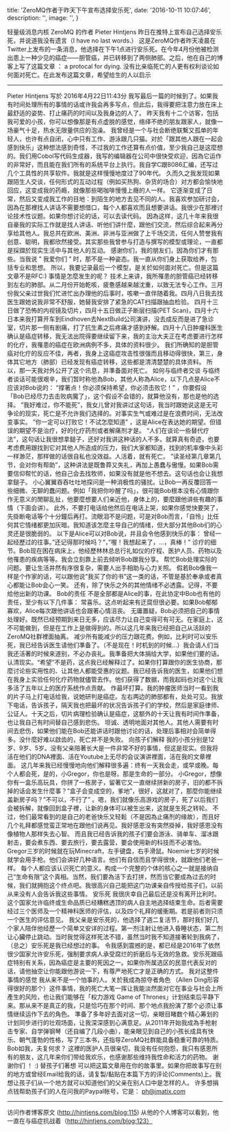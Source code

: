 
  title: 'ZeroMQ作者于昨天下午宣布选择安乐死',
  date: '2016-10-11 10:07:46',
  description: '',
  image: '',
}


轻量级消息内核 ZeroMQ 的作者 Pieter Hintjens 昨日在推特上宣布自己选择安乐死，并说道我没有遗言（I have no last words.） 这是ZeroMQ作者昨天凌晨在Twitter上发布的一条消息，他选择在下午1点进行安乐死。在今年4月份他被检测出患上一种少见的癌症——胆管癌，并已转移到了两侧肺部。之后，他在自己的博客上写了这篇文章 ： a protocal for dying. 没有比亲临死亡的人更有权利谈论如何面对死亡。在此发布这篇文章，希望给生的人以启示


* * *

Pieter Hintjens 写於 2016年4月22日11:43分 我写最后一篇的时候到了。如果我有时间处理所有的事情的话或许我会再多写点，但此后，我得要把注意力放在床上最舒适的姿势、打止痛药的时间以及我身边的人了。 昨天我有十二个访客，包括我可爱的小孩，你可以想像那是有点虚脱的感觉，络绎不绝的朋友跟家人，就像一场豪气十足，热水无限量供应的泡澡。 我曾经是一个与社会断绝联繫又孤单的年轻人，也许有点自闭，心中只有工作、游泳跟几只猫。对於「跟其他人跟在一起会感到快乐」这种想法感到奇怪，不过我的工作还算有点价值，至少我自己是这麼想的。我们用Cobol写代码生成器，我写的编辑器在公司中很快受欢迎，因為它运作的非常好，而且能在我们所有的系统平台上执行。我自学C跟8086汇编，还写过几个工具性的共享软件。我就是这样慢慢地度过了90年代。 久而久之我发现如果跟陌生人交谈，任何形式的互动过程（例如买热狗、杂货的场合）对方都会愉快地回应，这变成我的药瘾，就像那些喝咖啡慢慢上癮的人一样。 它逐渐变成了日常，然后又变成我工作的目地：到陌生的地方去见不同的人。我喜欢参加研讨会，因為在那裡找人讲话不需要想借口，每个人都喜欢而且想要讲话。我很少在那裡讨论技术性议题。如果你想讨论的话，可以去读代码。 因為这样，这几十年来我很自豪我的实际工作就是找人讲话、听他们讲什麼，跟他们交流，然后综合起来再分享给其他人。我总共在欧洲、美洲、非洲与亚洲做了上千场交流，任何人赞誉我有创意、聪明，我都欣然接受。其实那些我曾参与打造与撰写的模型或理论，一直都是採擷於现实生活中与其他人的互动。 感谢你们，我的朋友们，因為你们才有那些。当我说 ” 我爱你们 ” 时，那不是一种姿态。我一直从你们身上获取给养，包括专业和思想。 所以，我要记录最后一个模型，是关於如何面对死亡。但是这篇文章不是RFC:) 事情是怎麼发生的呢？ 技术上来讲，我所罹患的胆管癌已经转移到左右的肺部。从二月份开始乾咳，疲惫感越来越沈重，以致无法专心工作。三月份我父亲过世我们忙进忙出办理他的后事时，咳嗽一直伴随着我。四月八日我去找医生跟她说我非常不舒服，她替我安排了紧急的CAT扫描跟抽血检验。 四月十三日做了恐怖的内视镜及切片，四月十五日做正子断层扫描(PET Scan)，四月十六日本来我打算开车到Eindhoven去NextBuild公司演讲，没去成反而是进了急诊室，切片那一侧有剧痛，打了抗生素之后疼痛才感到紓解。四月十八日肿瘤科医生确认是癌症转移，我无法出院得要继续留下来，我的主治大夫正在考虑要进行怎样的化疗，我罹患的癌症在欧洲病例不多，具体的资料很少。 我们所确知的是胆管癌对化疗的反应不佳，再者，我身上这癌症攻击性很强而且移动得很快，第三，身体其它地方（肺部）已经发现有癌症转移，这些都是清清楚楚的具体资料。 所以，那一天我对外公开了这个讯息，并準备面对死亡。 如何与临终者交谈 与临终者谈话可能很艰辛，我们暂时称他為Bob，其他人称為Alice，以下几点是Alice不应该对Bob说的： ”撑著点！你必须保持希望，你必须击败它！” ，你要假设 「Bob已经尽力去击败病魔了」，这个假设不会错的，就算他没有，那也是他的选择。 ”我好难过，你不能死”，我女儿曾对我讲过这句话，我当时跟她说这是无可争论的现实，死亡是不允许我们选择的。对事实生气或难过是在浪费时间，无法改变事实。 ”你一定可以打败它！不试怎麼知道” ，这是Alice在表达她的期望。但错误的期望不是治疗，好的化疗药剂或者解痛剂才是。 “人们在谈论一些替代疗法”，这句话让我很想拿鎚子，还好对我讲这种话的人不多。就算真有奇迹，也要考虑费用跟找到它对其他人所造成的压力，我们大家都知道，找到的机率像中头彩一样渺茫，那样做的话很自私也没效益。人活着，就有死亡。 ”读圣经第几章第几节，会对你有帮助”，这种讲法是既鲁莽又失礼，再加上愚蠢与傲慢。如果Bob需要信仰帮忙的话，他自己会去找牧师，如果没有就是他不想去。这句话也会让我想拿鎚子。 小心翼翼吞吞吐吐地探问是一种消极性的骚扰。让Bob一再反覆回答一些细微、无聊的蠢问题。例如「我把你吵醒了吗」，很可能Bob根本没有心情跟你作无意义的閒聊乱扯，他要麼想要人们亲近他，身体上的，要麼跟他讲些有趣的事情（下面会讲）。 此外，不要打电话给他然后在电话上哭，如果你感觉快要哭了，先掛断电话等个十分鐘后再打。流眼泪不是问题，可是对Bob而言，「自怜」比任何其它情绪都更加灰暗。我知道该怎麼主导自己的情绪，但大部分其他Bob们的心灵还是很脆弱的。 以下是Alice可以对Bob说，并且会令他感到快乐的事： 曾经一起经歷过的往事。”还记得那时候吗？”，”喔！我想起来了，...，真棒！” 诊疗的细节。Bob现在困在病床上，他经歷林林总总行礼如仪的疗程、医护人员、药物以及他罹患的疾病等等。我会立刻靠上前去倾听Bob跟我分享。 帮忙Bob处理实际的问题。要让生活井然有序很复杂，需要人出手相助与心力关照。 假若Bob像我一样是个作家的话，可以跟他说”我买了你的书”这一类的话，不管是基於奉承或者真心都能让Bob会心一笑。 还有，除了快乐之外的其他情绪不必透露。记得，不要给他出新的功课。 Bob的责任 不是全部都是Alice的事，在此协定中Bob也有他的责任，至少有以下几件事： 常喜乐。这点听起来有迂腐但很必要。如果Bob郁郁寡欢，Alice每次跟他讲话也会跟著心情沮丧。 无庸置疑，Bob必须把自己的事情处理好。既然已经预期到来日无多，应该尽力让自己变得可有可无。在家庭上，这不可能做到，但是在工作上是做得到的。所以这几年来我已经把自己从活跃的ZeroMQ社群裡面抽离。 减少所有能减少的压力跟花费。例如，比利时可以安乐死，我已经告诉医生请他们準备了。（不是现在！时机到的时候...）我会请人们当我还活著的时候来道别，不必办丧礼。我準备把大体捐给大学，如果他们要的话。 认清现实。“希望”不是药，这点我已经解释过了。如果你打算跟你的医生协商，那麼讨论些实用性的、让其他人都能受惠的议题。我已经告诉我的医生，如果他们想在我身上实验任何化疗药物就儘管去作。他们获得了数据，而我起码也对这个让我多活了五年以上的医疗系统作点贡献。 作最坏打算。我的肿瘤医师当时一看到我的片子马上打电话给我，说她研判是癌症。左右两边的肺部都有，处处可见。我放下电话，告诉孩子，隔天我也把最坏的状况告诉孩子们的学校，然后是家庭律师、公证人。十天之后，切片病理检验确认是癌症，这额外的十天让我有时间作準备，也让我自己有时间替自己感到悲伤。 坦诚、透明地面对其他人。其他人需要有时间去悲伤，如果他们能在Bob还能讲话时跟他讨论的话，处理后事相对会简单得多。没什麼好难以啟齿的，死亡并不是失败。 向孩子们解释 我的小孩分别是12岁、9岁、5岁。没有父亲陪著长大是一件非常不好的事情，但这是现实。但我将活在他们的DNA裡面、活在Youtube上无尽的会议演讲裡面，活在我的文章裡面。 这几年来我已经慢慢地向他们解释很多遍：终有一天我会走，或早或晚。每个人都会死，是的，小Gregor，你也是呀。那是生命的一部分。 小Gregor，想像你有一盒乐高玩具，你拼了一栋房子，留著它又一直继续拼新的房子，旧的都不拆掉的话会发生什麼事？”盒子会变成空的，爹地”，很好，这就对了，那麼你能继续盖新房子吗？”不可以，不行了” 。嗯，我们就像乐高游戏的房子，死了以后我们会被拆解，就像回到盒子裡，让新的身体可以被生出来，这就是生死之转轮。 不过，他们最常看到的是自己的老爸快乐又轻鬆（不是因為止痛剂的缘故），而且好几个礼拜都感觉蛮正常地在跟他们说再见。我好感恩没有突然掛掉，我好感恩没有像植物人那样失去心智。 而且我已经告诉我的孩子们要会游泳、骑单车、溜冰跟射击，要会煮东西、要去旅行，要去露营，要会使用新的科技而不必害怕。Gregor三岁的时候就在玩Minecraft，左手键盘，右手滑鼠。Noemie七岁的时候就学会用手枪。他们会讲好几种语言。他们有自信而且学得很快，就跟他们老爸一样。 每个人都应该认识死亡的意义。构成一个完整的个体的核心之一就是接纳自己“生命有限”这个真相。当然，我们要為活下去打拼，然而当它要成為过去的时候，我们就拥抱这个终点吧。我很高兴自己能把这门功课亲自传授给孩子们，以前从来没有人会告诉我这些事情。 安乐死 我很庆幸自己最后还是没有离开比利时。这个国家允许临终或生命品质已经糟糕透顶的病人自主地选择结束生命。后者需要经过三个医师及一个精神科医师的评估，以及四个礼拜的缓衝期。若是前者则只须一个医生的评估意见。 我父亲是安乐死的，他选择了週二复活节，那时我们好几个家人陪伴他经歷一个简单又安详的过程。第一剂注射让他进入昏睡状态，第二剂让心臟停止跳动。当时我觉得这样死法不错，虽然当时我不知道接著轮到我病了，（总之）安乐死是我已经想过的事。 令我感到震撼的是，都已经是2016年了依然很少国家允许安乐死，强制要求病人承受腐烂的折磨后与无效的急救。安乐死跟癌症特别有关系，因為癌症是主要的死因之一。如果你所属选区的民意代表反对的话，请他抽空让你能跟他游说一下，有尊严地死亡才是正确的方式。 我对这整件事情的感觉 我从来不是一个怕事的人。关於我成為掠夺者角色 （Allen Ding形容得很好的那个）这件事情，我的死亡大笔一挥让我能淡然面对它在事业与社会上所產生的风险，也让我们能够在「权力游戏 Game of Thrones」计划结束后平静下来。那从来不是真正的我，只是恰巧在那个时间、那个地点我扮演了那个必须让事情继续运作下去的角色。 準备了多年好去面对这一切，亲眼目睹数个精心筹划的计划同步进行的壮观场面，让我深深感到心满意足。从2011年开始我成為手枪射击专家、自学弹钢琴（还自编了几段小曲），能亲眼见到自己的小孩长成具有快乐、朝气蓬勃的性格，写了三本书，还指导ZeroMQ社群能具备稳重可靠的特质。Bob如我，夫复何求？ 这裡的医护人员很亲切，我没有任何抱怨，我只有感恩所有的朋友，这几年来你们带给我欢乐，也感谢那些维持我性命和活力的药物。 谢谢你们 ！ :) 替孩子们著想 可以把这篇文章用在你的故事里。如果你把故事写在别的地方或曾经Email给我的话，请复製/黏贴在本篇下方的评论(Comments)上。我想让孩子们从一个地方就可以知道他们的父亲在别人口中是怎样的人。 许多想捐点钱帮助孩子们的人在问我的Paypal帐号，它是： ph@imatix.com

* * *

访问作者博客原文 (http://hintjens.com/blog:115) 从他的个人博客可以看到，他一直在与癌症抗战着（http://hintjens.com/blog:123）


